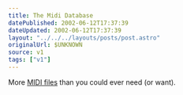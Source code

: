 ```yaml
---
title: The Midi Database
datePublished: 2002-06-12T17:37:39
dateUpdated: 2002-06-12T17:37:39
layout: "../../../layouts/posts/post.astro"
originalUrl: $UNKNOWN
source: v1
tags: ["v1"]
---
```


More [MIDI files][1] than you could ever need (or want).

[1]: http://www.mididb.com/ "The Midi Database"
